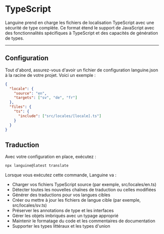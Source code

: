 # TypeScript

Languine prend en charge les fichiers de localisation TypeScript avec une sécurité de type complète. Ce format étend le support de JavaScript avec des fonctionnalités spécifiques à TypeScript et des capacités de génération de types.

---

## Configuration

Tout d'abord, assurez-vous d'avoir un fichier de configuration languine.json à la racine de votre projet. Voici un exemple :

```json
{
  "locale": {
    "source": "en",
    "targets": ["sv", "de", "fr"]
  },
  "files": {
    "ts": {
      "include": ["src/locales/[locale].ts"]
    }
  }
}
```

## Traduction

Avec votre configuration en place, exécutez :

```bash
npx languine@latest translate
```

Lorsque vous exécutez cette commande, Languine va :

- Charger vos fichiers TypeScript source (par exemple, src/locales/en.ts)
- Détecter toutes les nouvelles chaînes de traduction ou celles modifiées
- Générer des traductions pour vos langues cibles
- Créer ou mettre à jour les fichiers de langue cible (par exemple, src/locales/sv.ts)
- Préserver les annotations de type et les interfaces
- Gérer les objets imbriqués avec un typage approprié
- Maintenir le formatage du code et les commentaires de documentation
- Supporter les types littéraux et les types d'union
